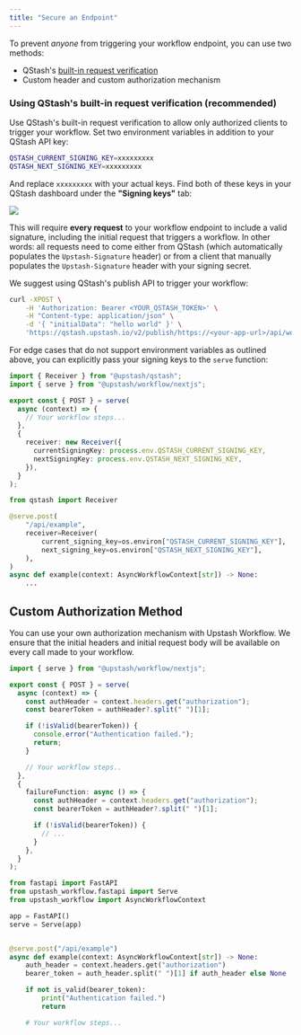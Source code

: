 ```yaml
---
title: "Secure an Endpoint"
---
```


To prevent _anyone_ from triggering your workflow endpoint, you can use two methods:

- QStash's [built-in request verification](/qstash/features/security)
- Custom header and custom authorization mechanism

### Using QStash's built-in request verification (recommended)

Use QStash's built-in request verification to allow only authorized clients to trigger your workflow. Set two environment variables in addition to your QStash API key:

```bash .env
QSTASH_CURRENT_SIGNING_KEY=xxxxxxxxx
QSTASH_NEXT_SIGNING_KEY=xxxxxxxxx
```

And replace `xxxxxxxxx` with your actual keys. Find both of these keys in your QStash dashboard under the **"Signing keys"** tab:

<Frame>
  <img src="/img/qstash-workflow/qstash_signing_keys.png" />
</Frame>

This will require **every request** to your workflow endpoint to include a valid signature, including the initial request that triggers a workflow. In other words: all requests need to come either from QStash (which automatically populates the `Upstash-Signature` header) or from a client that manually populates the `Upstash-Signature` header with your signing secret.

We suggest using QStash's publish API to trigger your workflow:

```bash Terminal
curl -XPOST \
    -H 'Authorization: Bearer <YOUR_QSTASH_TOKEN>' \
    -H "Content-type: application/json" \
    -d '{ "initialData": "hello world" }' \
    'https://qstash.upstash.io/v2/publish/https://<your-app-url>/api/workflow'
```

For edge cases that do not support environment variables as outlined above, you can explicitly pass your signing keys to the `serve` function:

<CodeGroup>

```typescript TypeScript
import { Receiver } from "@upstash/qstash";
import { serve } from "@upstash/workflow/nextjs";

export const { POST } = serve(
  async (context) => {
    // Your workflow steps...
  },
  {
    receiver: new Receiver({
      currentSigningKey: process.env.QSTASH_CURRENT_SIGNING_KEY,
      nextSigningKey: process.env.QSTASH_NEXT_SIGNING_KEY,
    }),
  }
);
```

```python Python
from qstash import Receiver

@serve.post(
    "/api/example",
    receiver=Receiver(
        current_signing_key=os.environ["QSTASH_CURRENT_SIGNING_KEY"],
        next_signing_key=os.environ["QSTASH_NEXT_SIGNING_KEY"],
    ),
)
async def example(context: AsyncWorkflowContext[str]) -> None:
    ...

```

</CodeGroup>

## Custom Authorization Method

You can use your own authorization mechanism with Upstash Workflow. We ensure that the initial headers and initial request body will be available on every call made to your workflow.

<CodeGroup>

```typescript TypeScript
import { serve } from "@upstash/workflow/nextjs";

export const { POST } = serve(
  async (context) => {
    const authHeader = context.headers.get("authorization");
    const bearerToken = authHeader?.split(" ")[1];

    if (!isValid(bearerToken)) {
      console.error("Authentication failed.");
      return;
    }

    // Your workflow steps..
  },
  {
    failureFunction: async () => {
      const authHeader = context.headers.get("authorization");
      const bearerToken = authHeader?.split(" ")[1];

      if (!isValid(bearerToken)) {
        // ...
      }
    },
  }
);
```

```python Python
from fastapi import FastAPI
from upstash_workflow.fastapi import Serve
from upstash_workflow import AsyncWorkflowContext

app = FastAPI()
serve = Serve(app)


@serve.post("/api/example")
async def example(context: AsyncWorkflowContext[str]) -> None:
    auth_header = context.headers.get("authorization")
    bearer_token = auth_header.split(" ")[1] if auth_header else None

    if not is_valid(bearer_token):
        print("Authentication failed.")
        return

    # Your workflow steps...

```

</CodeGroup>
